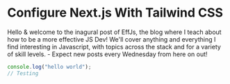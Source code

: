 

# Configure Next.js With Tailwind CSS

Hello & welcome to the inagural post of EffJs, the blog where I teach about how to be a more effective JS Dev! We'll cover anything and everything I find interesting in Javascript, with topics across the stack and for a variety of skill levels. - 
Expect new posts every Wednesday from here on out!


```javascript
console.log("hello world");
// Testing

```
